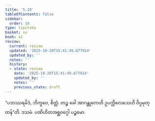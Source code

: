 ```yaml
---
title: '5.10'
tableOfContents: false
sidebar:
  order: 10
type: tipitaka
basket: su
book: a1
review:
  current: review
  updated: '2025-10-20T15:41:49.677914'
  updated_by: ''
  notes: ''
  history:
  - state: review
    date: '2025-10-20T15:41:49.677914'
    updated_by: ''
    notes: ''
    previous_state: draft
---
```



<DynamicBreadcrumb />


<ReviewStatus review={frontmatter.review} showDetails={true} />

<HypothesisAnnotation frontmatter={frontmatter} />

<Division number="50" book="a1" e="ch" v="15" p="9">

<Paragraph number="105" book="a1">
“ပဘဿရမိဒံ, ဘိက္ခဝေ, စိတ္တံ. တဉ္စ ခေါ အာဂန္တုကေဟိ ဥပက္ကိလေသေဟိ ဝိပ္ပမုတ္တန်”တိ.

</Paragraph>
</Division>

<Paragraph number="106" type="center" book="a1">
ဒသမံ.



</Paragraph>

<Paragraph number="107" type="center" book="a1">
ပဏိဟိတအစ္ဆဝဂ္ဂေါ ပဉ္စမော.
</Paragraph>